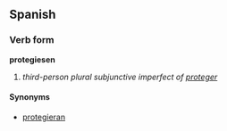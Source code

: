 ==Spanish==
===Verb form===
'''protegiesen'''

# ''third-person plural subjunctive imperfect of [[proteger]]''

====Synonyms====
*[[protegieran]]